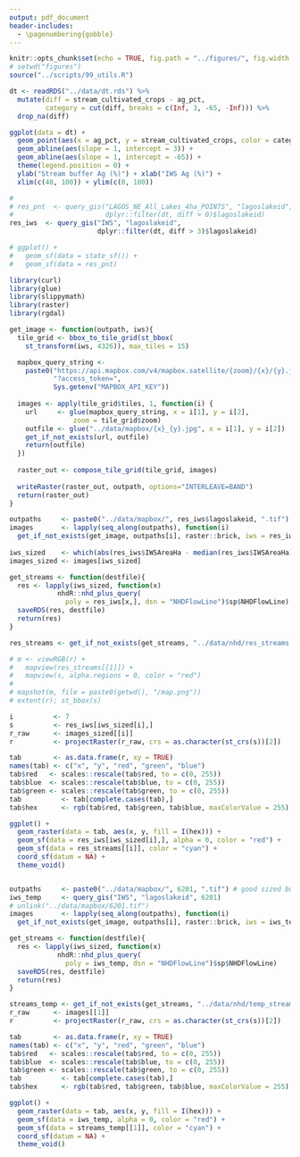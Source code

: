 ```yaml
---
output: pdf_document
header-includes: 
  - \pagenumbering{gobble}
---
```


```r
knitr::opts_chunk$set(echo = TRUE, fig.path = "../figures/", fig.width = 7, fig.height = 7)
# setwd("figures")
source("../scripts/99_utils.R")
```

```r
dt <- readRDS("../data/dt.rds") %>%
  mutate(diff = stream_cultivated_crops - ag_pct, 
         category = cut(diff, breaks = c(Inf, 3, -65, -Inf))) %>%
  drop_na(diff)

ggplot(data = dt) +
  geom_point(aes(x = ag_pct, y = stream_cultivated_crops, color = category)) +
  geom_abline(aes(slope = 1, intercept = 3)) +
  geom_abline(aes(slope = 1, intercept = -65)) +
  theme(legend.position = 0) +
  ylab("Stream buffer Ag (%)") + xlab("IWS Ag (%)") +
  xlim(c(40, 100)) + ylim(c(0, 100))
```

```r
# 
# res_pnt  <- query_gis("LAGOS_NE_All_Lakes_4ha_POINTS", "lagoslakeid", 
#                       dplyr::filter(dt, diff > 0)$lagoslakeid)
res_iws  <- query_gis("IWS", "lagoslakeid", 
                      dplyr::filter(dt, diff > 3)$lagoslakeid)

# ggplot() + 
#   geom_sf(data = state_sf()) +
#   geom_sf(data = res_pnt)

library(curl)
library(glue)
library(slippymath)
library(raster)
library(rgdal)

get_image <- function(outpath, iws){
  tile_grid <- bbox_to_tile_grid(st_bbox(
    st_transform(iws, 4326)), max_tiles = 15)

  mapbox_query_string <-
    paste0("https://api.mapbox.com/v4/mapbox.satellite/{zoom}/{x}/{y}.jpg90",
           "?access_token=",
           Sys.getenv("MAPBOX_API_KEY"))
  
  images <- apply(tile_grid$tiles, 1, function(i) {
    url     <- glue(mapbox_query_string, x = i[1], y = i[2], 
                zoom = tile_grid$zoom)
    outfile <- glue("../data/mapbox/{x}_{y}.jpg", x = i[1], y = i[2])
    get_if_not_exists(url, outfile)
    return(outfile)
  })
  
  raster_out <- compose_tile_grid(tile_grid, images)
  
  writeRaster(raster_out, outpath, options="INTERLEAVE=BAND")   
  return(raster_out)
}

outpaths     <- paste0("../data/mapbox/", res_iws$lagoslakeid, ".tif")
images       <- lapply(seq_along(outpaths), function(i) 
  get_if_not_exists(get_image, outpaths[i], raster::brick, iws = res_iws[i,]))
  
iws_sized    <- which(abs(res_iws$IWSAreaHa - median(res_iws$IWSAreaHa)) < 1000)
images_sized <- images[iws_sized]

get_streams <- function(destfile){
  res <- lapply(iws_sized, function(x) 
            nhdR::nhd_plus_query(
              poly = res_iws[x,], dsn = "NHDFlowLine")$sp$NHDFlowLine)
  saveRDS(res, destfile)
  return(res)
}

res_streams <- get_if_not_exists(get_streams, "../data/nhd/res_streams.rds")

# m <- viewRGB(r) + 
#   mapview(res_streams[[1]]) + 
#   mapview(s, alpha.regions = 0, color = "red")
# 
# mapshot(m, file = paste0(getwd(), "/map.png"))
# extent(r); st_bbox(s)

i          <- 7
s          <- res_iws[iws_sized[i],]
r_raw      <- images_sized[[i]]
r          <- projectRaster(r_raw, crs = as.character(st_crs(s))[2])

tab        <- as.data.frame(r, xy = TRUE)
names(tab) <- c("x", "y", "red", "green", "blue")
tab$red   <- scales::rescale(tab$red, to = c(0, 255))
tab$blue  <- scales::rescale(tab$blue, to = c(0, 255))
tab$green <- scales::rescale(tab$green, to = c(0, 255))
tab          <- tab[complete.cases(tab),]
tab$hex      <- rgb(tab$red, tab$green, tab$blue, maxColorValue = 255)

ggplot() + 
  geom_raster(data = tab, aes(x, y, fill = I(hex))) +
  geom_sf(data = res_iws[iws_sized[i],], alpha = 0, color = "red") +
  geom_sf(data = res_streams[[i]], color = "cyan") +
  coord_sf(datum = NA) +
  theme_void()


outpaths     <- paste0("../data/mapbox/", 6201, ".tif") # good sized but low stream ag
iws_temp     <- query_gis("IWS", "lagoslakeid", 6201)
# unlink("../data/mapbox/6201.tif")
images       <- lapply(seq_along(outpaths), function(i) 
  get_if_not_exists(get_image, outpaths[i], raster::brick, iws = iws_temp))

get_streams <- function(destfile){
  res <- lapply(iws_sized, function(x) 
            nhdR::nhd_plus_query(
              poly = iws_temp, dsn = "NHDFlowLine")$sp$NHDFlowLine)
  saveRDS(res, destfile)
  return(res)
}

streams_temp <- get_if_not_exists(get_streams, "../data/nhd/temp_streams.rds")
r_raw      <- images[[1]]
r          <- projectRaster(r_raw, crs = as.character(st_crs(s))[2])

tab        <- as.data.frame(r, xy = TRUE)
names(tab) <- c("x", "y", "red", "green", "blue")
tab$red   <- scales::rescale(tab$red, to = c(0, 255))
tab$blue  <- scales::rescale(tab$blue, to = c(0, 255))
tab$green <- scales::rescale(tab$green, to = c(0, 255))
tab          <- tab[complete.cases(tab),]
tab$hex      <- rgb(tab$red, tab$green, tab$blue, maxColorValue = 255)

ggplot() + 
  geom_raster(data = tab, aes(x, y, fill = I(hex))) +
  geom_sf(data = iws_temp, alpha = 0, color = "red") +
  geom_sf(data = streams_temp[[1]], color = "cyan") +
  coord_sf(datum = NA) +
  theme_void()
```

